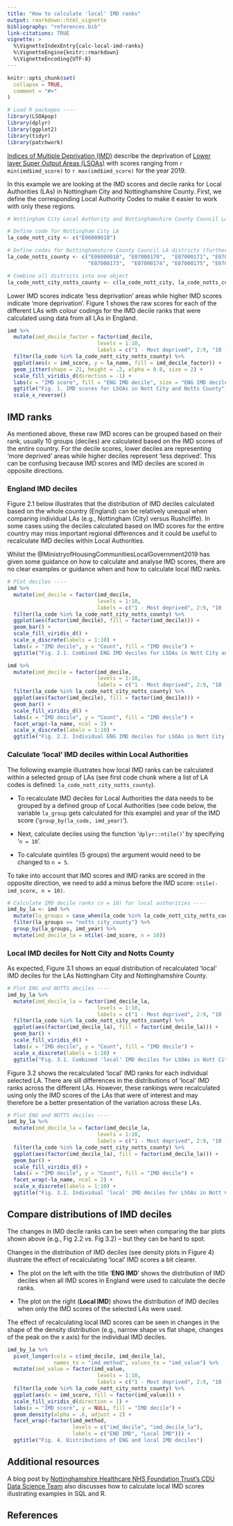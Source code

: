 ```yaml
---
title: "How to calculate 'local' IMD ranks"
output: rmarkdown::html_vignette
bibliography: "references.bib"
link-citations: TRUE
vignette: >
  %\VignetteIndexEntry{calc-local-imd-ranks}
  %\VignetteEngine{knitr::rmarkdown}
  %\VignetteEncoding{UTF-8}
---
```


```r
knitr::opts_chunk$set(
  collapse = TRUE,
  comment = "#>"
)
```

```r
# Load R packages ----
library(LSOApop)
library(dplyr)
library(ggplot2)
library(tidyr)
library(patchwork)
```

[Indices of Multiple Deprivation (IMD)](https://www.gov.uk/government/statistics/english-indices-of-deprivation-2019) describe the deprivation of [Lower layer Super Output Areas (LSOAs)](https://data.gov.uk/dataset/c481f2d3-91fc-4767-ae10-2efdf6d58996/lower-layer-super-output-areas-lsoas) with scores ranging from `r min(imd$imd_score)` to `r max(imd$imd_score)` for the year 2019.

In this example we are looking at the IMD scores and decile ranks for Local Authorities (LAs) in Nottingham City and Nottinghamshire County. First, we define the corresponding Local Authority Codes to make it easier to work with only these regions.

```r
# Nottingham City Local Authority and Nottinghamshire County Council LA areas often have their data combined, particularly for the Provider Trusts like Nottinghamshire Healthcare NHS Foundation Trust.

# Define code for Nottingham City LA
la_code_nott_city <- c("E06000018")

# Define codes for Nottinghamshire County Council LA districts (further details can be found here https://cdu-data-science-team.github.io/team-blog/posts/2021-05-14-index-of-multiple-deprivation/#imd-in-sql)
la_code_notts_county <- c("E06000018", "E07000170",  "E07000171", "E07000172", 
                          "E07000173",  "E07000174", "E07000175", "E07000176")

# Combine all districts into one object
la_code_nott_city_notts_county <- c(la_code_nott_city, la_code_notts_county)
```

Lower IMD scores indicate 'less deprivation' areas while higher IMD scores indicate 'more deprivation'.
Figure 1 shows the raw scores for each of the different LAs with colour codings for the IMD decile ranks that were calculated using data from all LAs in England.

```r
imd %>%   
  mutate(imd_decile_factor = factor(imd_decile,
                             levels = 1:10,
                             labels = c("1 - Most deprived", 2:9, "10 - Least deprived"))) %>% 
  filter(la_code %in% la_code_nott_city_notts_county) %>% 
  ggplot(aes(x = imd_score, y = la_name, fill = imd_decile_factor)) +
  geom_jitter(shape = 21, height = .2, alpha = 0.8, size = 2) +
  scale_fill_viridis_d(direction = -1) +
  labs(x = "IMD score", fill = "ENG IMD decile", size = "ENG IMD decile", y = NULL) +
  ggtitle("Fig. 1. IMD scores for LSOAs in Nott City and Notts County") +
  scale_x_reverse() 
```

<!-- The distribution of the IMD deciles calculated on data from the entire country can be unequal within some Local Authorities (LAs) or groups of LAs. -->
<!-- This example illustrates this for the LA Nottingham 'City' and the LAs in Nottinghamshire 'County'. -->

## IMD ranks

As mentioned above, these raw IMD scores can be grouped based on their rank, usually 10 groups (deciles) are calculated based on the IMD scores of the entire country. For the decile scores, lower deciles are representing 'more deprived' areas while higher deciles represent 'less deprived'. This can be confusing because IMD scores and IMD deciles are scored in opposite directions.

### England IMD deciles

Figure 2.1 below illustrates that the distribution of IMD deciles calculated based on the whole country (England) can be relatively unequal when comparing individual LAs (e.g., Nottingham (City) versus Rushcliffe). In some cases using the deciles calculated based on IMD scores for the entire country may miss important regional differences and it could be useful to recalculate IMD deciles within Local Authorities. 

Whilst the @MinistryofHousingCommunitiesLocalGovernment2019 has given some guidance on how to calculate and analyse IMD scores, there are no clear examples or guidance when and how to calculate local IMD ranks.

```r
# Plot deciles ----
imd %>%   
  mutate(imd_decile = factor(imd_decile,
                             levels = 1:10,
                             labels = c("1 - Most deprived", 2:9, "10 - Least deprived"))) %>% 
  filter(la_code %in% la_code_nott_city_notts_county) %>% 
  ggplot(aes(factor(imd_decile), fill = factor(imd_decile))) +
  geom_bar() +
  scale_fill_viridis_d() +
  scale_x_discrete(labels = 1:10) +
  labs(x = "IMD decile", y = "Count", fill = "IMD decile") +
  ggtitle("Fig. 2.1. Combined ENG IMD deciles for LSOAs in Nott City and Notts County")
```


```r
imd %>%   
  mutate(imd_decile = factor(imd_decile,
                             levels = 1:10,
                             labels = c("1 - Most deprived", 2:9, "10 - Least deprived"))) %>% 
  filter(la_code %in% la_code_nott_city_notts_county) %>% 
  ggplot(aes(factor(imd_decile), fill = factor(imd_decile))) +
  geom_bar() +
  scale_fill_viridis_d() +
  labs(x = "IMD decile", y = "Count", fill = "IMD decile") +
  facet_wrap(~la_name, ncol = 2) +
  scale_x_discrete(labels = 1:10) +
  ggtitle("Fig. 2.2. Individual ENG IMD deciles for LSOAs in Nott City and Notts County")
```

### Calculate 'local' IMD deciles within Local Authorities

The following example illustrates how local IMD ranks can be calculated within a selected group of LAs (see first code chunk where a list of LA codes is defined: `la_code_nott_city_notts_county`). 

* To recalculate IMD deciles for Local Authorities the data needs to be grouped by a defined group of Local Authorities (see code below, the variable `la_group` gets calculated for this example) and year of the IMD score ('`group_by(la_code, imd_year)`').

* Next, calculate deciles using the function '`dplyr::ntile()`' by specifying '`n = 10`'.

* To calculate quintiles (5 groups) the argument would need to be changed to `n = 5`.

To take into account that IMD scores and IMD ranks are scored in the opposite direction, we need to add a minus before the IMD score: `ntile(-imd_score, n = 10)`.

```r
# Calculate IMD decile ranks (n = 10) for local authorities ----
imd_by_la <- imd %>% 
  mutate(la_groups = case_when(la_code %in% la_code_nott_city_notts_county  ~ "notts_city_county")) %>%
  filter(la_groups == "notts_city_county") %>% 
  group_by(la_groups, imd_year) %>% 
  mutate(imd_decile_la = ntile(-imd_score, n = 10))
```

### Local IMD deciles for Nott City and Notts County

As expected, Figure 3.1 shows an equal distribution of recalculated 'local' IMD deciles for the LAs Nottingham City and Nottinghamshire County.

```r
# Plot ENG and NOTTS deciles ----
imd_by_la %>%   
  mutate(imd_decile_la = factor(imd_decile_la,
                             levels = 1:10,
                             labels = c("1 - Most deprived", 2:9, "10 - Least deprived"))) %>% 
  filter(la_code %in% la_code_nott_city_notts_county) %>% 
  ggplot(aes(factor(imd_decile_la), fill = factor(imd_decile_la))) +
  geom_bar() +
  scale_fill_viridis_d() +
  labs(x = "IMD decile", y = "Count", fill = "IMD decile") +
  scale_x_discrete(labels = 1:10) +
  ggtitle("Fig. 3.1. Combined 'local' IMD deciles for LSOAs in Nott City and Notts County")
```

Figure 3.2 shows the recalculated 'local' IMD ranks for each individual selected LA.
There are sill differences in the distributions of 'local' IMD ranks across the different LAs.
However, these rankings were recalculated using only the IMD scores of the LAs that were of interest and may therefore be a better presentation of the variation across these LAs.

```r
# Plot ENG and NOTTS deciles ----
imd_by_la %>%   
  mutate(imd_decile_la = factor(imd_decile_la,
                             levels = 1:10,
                             labels = c("1 - Most deprived", 2:9, "10 - Least deprived"))) %>% 
  filter(la_code %in% la_code_nott_city_notts_county) %>% 
  ggplot(aes(factor(imd_decile_la), fill = factor(imd_decile_la))) +
  geom_bar() +
  scale_fill_viridis_d() +
  labs(x = "IMD decile", y = "Count", fill = "IMD decile") +
  facet_wrap(~la_name, ncol = 2) +
  scale_x_discrete(labels = 1:10) +
  ggtitle("Fig. 3.2. Individual 'local' IMD deciles for LSOAs in Nott City and Notts County")
```

## Compare distributions of IMD deciles 

The changes in IMD decile ranks can be seen when comparing the bar plots shown above (e.g., Fig 2.2 vs. Fig 3.2) -- but they can be hard to spot.

Changes in the distribution of IMD deciles (see density plots in Figure 4) illustrate the effect of recalculating 'local' IMD scores a bit clearer.

* The plot on the left with the title '**ENG IMD**' shows the distribution of IMD deciles when all IMD scores in England were used to calculate the decile ranks.

* The plot on the right (**Local IMD**) shows the distribution of IMD deciles when only the IMD scores of the selected LAs were used.

The effect of recalculating local IMD scores can be seen in changes in the shape of the density distribution (e.g., narrow shape vs flat shape, changes of the peak on the x axis) for the individual IMD deciles.


```r
imd_by_la %>%   
  pivot_longer(cols = c(imd_decile, imd_decile_la), 
               names_to = "imd_method", values_to = "imd_value") %>% 
  mutate(imd_value = factor(imd_value,
                             levels = 1:10,
                             labels = c("1 - Most deprived", 2:9, "10 - Least deprived"))) %>% 
  filter(la_code %in% la_code_nott_city_notts_county) %>% 
  ggplot(aes(x = imd_score, fill = factor(imd_value))) +
  scale_fill_viridis_d(direction = 1) +
  labs(x = "IMD score", y = NULL, fill = "IMD decile") +
  geom_density(alpha = .6, adjust = 2) +
  facet_wrap(~factor(imd_method,
                     levels = c("imd_decile", "imd_decile_la"),
                     labels = c("END IMD", "Local IMD"))) +
  ggtitle("Fig. 4. Distributions of ENG and local IMD deciles")
```


## Additional resources

A blog post by [Nottinghamshire Healthcare NHS Foundation Trust's CDU Data Science Team](https://cdu-data-science-team.github.io/team-blog/posts/2021-05-14-index-of-multiple-deprivation/#imd-in-sql) also discusses how to calculate local IMD scores illustrating examples in SQL and R.

## References
